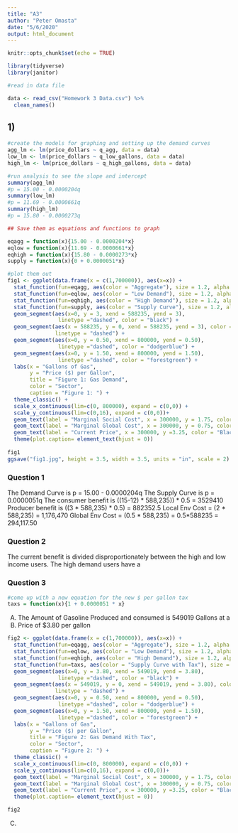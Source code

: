 ---
title: "A3"
author: "Peter Omasta"
date: "5/6/2020"
output: html_document
---

```{r setup, include=FALSE}
knitr::opts_chunk$set(echo = TRUE)

library(tidyverse)
library(janitor)

```

```{r}
#read in data file

data <- read_csv("Homework 3 Data.csv") %>% 
  clean_names()

```

## 1) 

```{r}
#create the models for graphing and setting up the demand curves
agg_lm <- lm(price_dollars ~ q_agg, data = data)
low_lm <- lm(price_dollars ~ q_low_gallons, data = data)
high_lm <- lm(price_dollars ~ q_high_gallons, data = data)

#run analysis to see the slope and intercept
summary(agg_lm)
#p = 15.00 - 0.0000204q
summary(low_lm)
#p = 11.69 - 0.0000661q
summary(high_lm)
#p = 15.80 - 0.0000273q

## Save them as equations and functions to graph

eqagg = function(x){15.00 - 0.0000204*x}
eqlow = function(x){11.69 - 0.0000661*x}
eqhigh = function(x){15.80 - 0.0000273*x}
supply = function(x){0 + 0.0000051*x}
```

```{r}
#plot them out
fig1 <- ggplot(data.frame(x = c(1,700000)), aes(x=x)) +
  stat_function(fun=eqagg, aes(color = "Aggregate"), size = 1.2, alpha = 0.8) +
  stat_function(fun=eqlow, aes(color = "Low Demand"), size = 1.2, alpha = 0.8) +
  stat_function(fun=eqhigh, aes(color = "High Demand"), size = 1.2, alpha = 0.8) +
  stat_function(fun=supply, aes(color = "Supply Curve"), size = 1.2, alpha = 0.8) +
  geom_segment(aes(x=0, y = 3, xend = 588235, yend = 3), 
                linetype ="dashed", color = "black") +
  geom_segment(aes(x = 588235, y = 0, xend = 588235, yend = 3), color = "black",
               linetype = "dashed") +
  geom_segment(aes(x=0, y = 0.50, xend = 800000, yend = 0.50), 
                linetype ="dashed", color = "dodgerblue") +
  geom_segment(aes(x=0, y = 1.50, xend = 800000, yend = 1.50), 
                linetype ="dashed", color = "forestgreen") +
  labs(x = "Gallons of Gas",
       y = "Price ($) per Gallon",
       title = "Figure 1: Gas Demand",
       color = "Sector",
       caption = "Figure 1: ") +
  theme_classic() +
  scale_x_continuous(lim=c(0, 800000), expand = c(0,0)) +
  scale_y_continuous(lim=c(0,16), expand = c(0,0))+
  geom_text(label = "Marginal Social Cost", x = 300000, y = 1.75, color = "forestgreen") +
  geom_text(label = "Marginal Global Cost", x = 300000, y = 0.75, color = "dodgerblue") +
  geom_text(label = "Current Price", x = 300000, y =3.25, color = "Black") +
  theme(plot.caption= element_text(hjust = 0))
  
fig1
ggsave("fig1.jpg", height = 3.5, width = 3.5, units = "in", scale = 2)
```

### Question 1 
The Demand Curve is p = 15.00 - 0.0000204q
The Supply Curve is p = 0.0000051q
The consumer benefit is ((15-12) * 588,235)) * 0.5 = 3529410
Producer benefit is ((3 * 588,235) * 0.5) = 882352.5
Local Env Cost = (2 * 588,235) = 1,176,470
Global Env Cost = (0.5 * 588,235) = 0.5*588235 = 294,117.50

### Question 2 
The current benefit is divided disproportionately between the high and low income users. The high demand users have a 
 
### Question 3 
```{r}
#come up with a new equation for the new $ per gallon tax 
taxs = function(x){1 + 0.0000051 * x}

```

A) The Amount of Gasoline Produced and consumed is 549019 Gallons at a 
B) Price of $3.80 per gallon

```{r}
fig2 <- ggplot(data.frame(x = c(1,700000)), aes(x=x)) +
  stat_function(fun=eqagg, aes(color = "Aggregate"), size = 1.2, alpha = 0.8) +
  stat_function(fun=eqlow, aes(color = "Low Demand"), size = 1.2, alpha = 0.8) +
  stat_function(fun=eqhigh, aes(color = "High Demand"), size = 1.2, alpha = 0.8) +
  stat_function(fun=taxs, aes(color = "Supply Curve with Tax"), size = 1.2, alpha = 0.8) +
  geom_segment(aes(x=0, y = 3.80, xend = 549019, yend = 3.80), 
                linetype ="dashed", color = "black") +
  geom_segment(aes(x = 549019, y = 0, xend = 549019, yend = 3.80), color = "black",
               linetype = "dashed") +
  geom_segment(aes(x=0, y = 0.50, xend = 800000, yend = 0.50), 
                linetype ="dashed", color = "dodgerblue") +
  geom_segment(aes(x=0, y = 1.50, xend = 800000, yend = 1.50), 
                linetype ="dashed", color = "forestgreen") +
  labs(x = "Gallons of Gas",
       y = "Price ($) per Gallon",
       title = "Figure 2: Gas Demand With Tax",
       color = "Sector",
       caption = "Figure 2: ") +
  theme_classic() +
  scale_x_continuous(lim=c(0, 800000), expand = c(0,0)) +
  scale_y_continuous(lim=c(0,16), expand = c(0,0))+
  geom_text(label = "Marginal Social Cost", x = 300000, y = 1.75, color = "forestgreen") +
  geom_text(label = "Marginal Global Cost", x = 300000, y = 0.75, color = "dodgerblue") +
  geom_text(label = "Current Price", x = 300000, y =3.25, color = "Black") +
  theme(plot.caption= element_text(hjust = 0))

fig2
```


C) 







